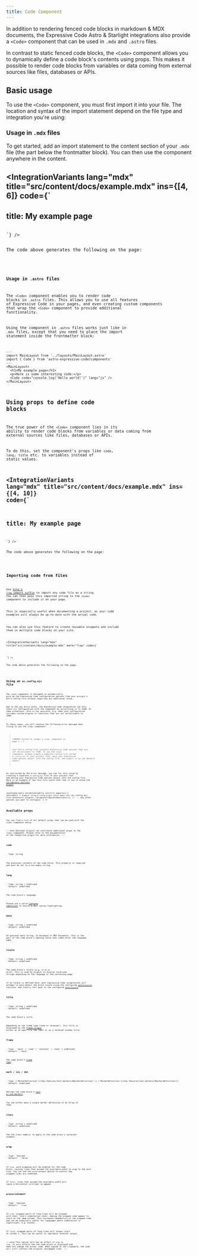 ```yaml
---
title: Code Component
---
```



In addition to rendering fenced code blocks in markdown & MDX documents, the Expressive Code Astro & Starlight integrations also provide a `<Code>` component that can be used in `.mdx` and `.astro` files.

In contrast to static fenced code blocks, the `<Code>` component allows you to dynamically define a code block's contents using props. This makes it possible to render code blocks from variables or data coming from external sources like files, databases or APIs.

## Basic usage

To use the `<Code>` component, you must first import it into your file. The location and syntax of the import statement depend on the file type and integration you're using:

### Usage in `.mdx` files

To get started, add an import statement to the content section of your `.mdx` file (the part below the frontmatter block). You can then use the component anywhere in the content.

<IntegrationVariants lang="mdx" title="src/content/docs/example.mdx" ins={[4, 6]} code={`
---
title: My example page
---

<Code code="console.log('Hello world!')" lang="js" />
`} />

The code above generates the following on the page:

<Code code="console.log('Hello world!')" lang="js" />

### Usage in `.astro` files

The `<Code>` component enables you to render code blocks in `.astro` files. This allows you to use all features of Expressive Code in your pages, and even creating custom components that wrap the `<Code>` component to provide additional functionality.

Using the component in `.astro` files works just like in `.mdx` files, except that you need to place the import statement inside the frontmatter block:

```astro title="src/pages/index.astro" ins={3, 8}
---
import MainLayout from '../layouts/MainLayout.astro'
import { Code } from 'astro-expressive-code/components'
---
<MainLayout>
  <h1>My example page</h1>
  <p>Here is some interesting code:</p>
  <Code code="console.log('Hello world!')" lang="js" />
</MainLayout>
```

## Using props to define code blocks

The true power of the `<Code>` component lies in its ability to render code blocks from variables or data coming from external sources like files, databases or APIs.

To do this, set the component's props like `code`, `lang`, `title` etc. to variables instead of static values.

<IntegrationVariants lang="mdx" title="src/content/docs/example.mdx" ins={[4, 10]} code={`
---
title: My example page
---


<Code code={exampleCode} lang="js" title={fileName} mark={highlights} />
`} />

The code above generates the following on the page:


<Code code={exampleCode} lang="js" title={fileName} mark={highlights} />

## Importing code from files

Use [Vite's `?raw` import suffix](https://vitejs.dev/guide/assets#importing-asset-as-string) to import any code file as a string. You can then pass this imported string to the `<Code>` component to include it on your page.

This is especially useful when documenting a project, as your code examples will always be up-to-date with the actual code.

You can also use this feature to create reusable snippets and include them in multiple code blocks on your site.

<IntegrationVariants lang="mdx" title="src/content/docs/example.mdx" mark="?raw" code={`

<Code code={importedCode} lang="ts" title="src/env.d.ts" />
`} />

The code above generates the following on the page:


<Code code={importedCode} lang="ts" title="src/env.d.ts" />


## Using an `ec.config.mjs` file

The `<Code>` component is designed to automatically pick up the Expressive Code configuration options from your project's Astro config file without requiring any additional setup.

Due to the way Astro works, the Expressive Code integration can only share its configuration with the component by serializing it to JSON. In some situations, this is not possible, e.g. when your configuration includes custom plugins or functions that are not serializable to JSON.

In these cases, you will receive the following error message when trying to use the `<Code>` component:

> *[ERROR] Failed to render a `<Code>` component on page [...]:*
>
> *Your Astro config file contains Expressive Code options that are not serializable to JSON. To use the `<Code>` component, please create a separate config file called `ec.config.mjs` in your project root, move your Expressive Code options object into the config file, and export it as the default export.*

As instructed by the error message, you can fix this issue by creating a separate `ec.config.mjs` file in your project root and moving your Expressive Code options object into the config file. Here is an example of how this file could look like if you're using the [collapsible sections plugin](/plugins/collapsible-sections/):

<ConfigVariants onlyEcConfigFile ins={[]}
  imports={`
  `}
  settings={`
    // Example: Using a custom plugin (which makes this \`ec.config.mjs\` file necessary)
    plugins: [pluginCollapsibleSections()],
    // ... any other options you want to configure
  `}
/>

## Available props

You can find a list of all default props that can be used with the `<Code>` component below.

:::note
Optional plugins can contribute additional props to the `<Code>` component. Please refer to the documentation of the respective plugin for more information.
:::

### code

<PropertySignature>
- Type: string
</PropertySignature>

The plaintext contents of the code block. This property is required and must be set to a non-empty string.

### lang

<PropertySignature>
- Type: string | undefined
- Default: undefined
</PropertySignature>

The code block's language.

Please use a valid [language identifier](/key-features/syntax-highlighting/#supported-languages) to ensure proper syntax highlighting.

### meta

<PropertySignature>
- Type: string | undefined
- Default: undefined
</PropertySignature>

An optional meta string. In markdown or MDX documents, this is the part of the code block's opening fence that comes after the language name.

### locale

<PropertySignature>
- Type: string | undefined
- Default: undefined
</PropertySignature>

The code block's locale (e.g. `en-US` or `de-DE`). This is used by plugins to display localized strings depending on the language of the containing page.

If no locale is defined here, most Expressive Code integrations will attempt to auto-detect the block locale using the configured [`getBlockLocale`](/reference/configuration/#getblocklocale) function, and finally fall back to the configured [`defaultLocale`](/reference/configuration/#defaultlocale).

### title

<PropertySignature>
- Type: string | undefined
- Default: undefined
</PropertySignature>

The code block's title.

Depending on the frame type (code or terminal), this title is displayed by the [frames plugin](/key-features/frames/) either as an open file tab label or as a terminal window title.

### frame

<PropertySignature>
- Type: `'auto' | 'code' | 'terminal' | 'none' | undefined`
- Default: `'auto'`
</PropertySignature>

The code block's [frame type](https://expressive-code.com/key-features/frames/#overriding-frame-types).

### mark / ins / del

<PropertySignature>
- Type: [`MarkerDefinition`](/key-features/text-markers/#markerdefinition) \| [`MarkerDefinition`](/key-features/text-markers/#markerdefinition)[]
- Default: undefined
</PropertySignature>

Defines the code block's [text & line markers](/key-features/text-markers/).

You can either pass a single marker definition or an array of them.

### class

<PropertySignature>
- Type: string | undefined
- Default: undefined
</PropertySignature>

The CSS class name(s) to apply to the code block's container element.

### wrap

<PropertySignature>
- Type: `boolean`
- Default: ``false``
</PropertySignature>

If `true`, word wrapping will be enabled for the code block, causing lines that exceed the available width to wrap to the next line. You can use the `preserveIndent` option to control how wrapped lines are indented.

If `false`, lines that exceed the available width will cause a horizontal scrollbar to appear.

### preserveIndent

<PropertySignature>
- Type: `boolean`
- Default: ``true``
</PropertySignature>

If `true`, wrapped parts of long lines will be aligned with their line's indentation level, making the wrapped code appear to start at the same column. This increases readability of the wrapped code and can be especially useful for languages where indentation is significant, e.g. Python.

If `false`, wrapped parts of long lines will always start at column 1. This can be useful to reproduce terminal output.

:::note
This option only has an effect if `wrap` is `true`. It only affects how the code block is displayed and does not change the actual code. When copied to the clipboard, the code will still contain the original unwrapped lines.
:::
